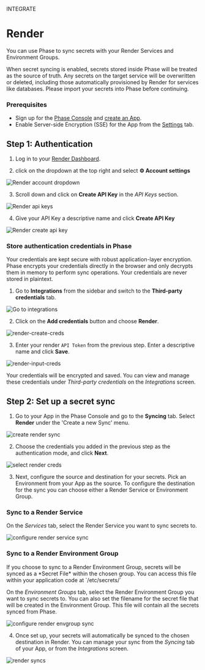 

<Tag variant="small">INTEGRATE</Tag>

# Render

You can use Phase to sync secrets with your Render Services and Environment Groups.

<Warning>
  When secret syncing is enabled, secrets stored inside Phase will be treated as
  the source of truth. Any secrets on the target service will be overwritten or
  deleted, including those automatically provisioned by Render for services like
  databases. Please import your secrets into Phase before continuing.
</Warning>


### Prerequisites

- Sign up for the [Phase Console](/quickstart) and [create an App](/console/apps#create-an-app).
- Enable Server-side Encryption (SSE) for the App from the [Settings](/console/apps#settings) tab.

## Step 1: Authentication

1. Log in to your [Render Dashboard](https://dashboard.render.com/).

2. click on the dropdown at the top right and select **⚙️ Account settings**

![Render account dropdown](/assets/images/platform-integrations/render/render-account-dropdown.png)

3. Scroll down and click on **Create API Key** in the *API Keys* section.

![Render api keys](/assets/images/platform-integrations/render/render-api-keys.png)

4. Give your API Key a descriptive name and click **Create API Key**

![Render create api key](/assets/images/platform-integrations/render/render-create-api-key.png)

### Store authentication credentials in Phase

<Note>
  Your credentials are kept secure with robust application-layer encryption.
  Phase encrypts your credentials directly in the browser and only decrypts them
  in memory to perform sync operations. Your credentials are never stored in
  plaintext.
</Note>

1. Go to **Integrations** from the sidebar and switch to the **Third-party credentials** tab. 

![Go to integrations](/assets/images/platform-integrations/render/integrations-creds.png)

2. Click on the **Add credentials** button and choose **Render**.

![render-create-creds](/assets/images/platform-integrations/render/add-creds-render-button.png)

3. Enter your render `API Token` from the previous step. Enter a descriptive name and click **Save**.

![render-input-creds](/assets/images/platform-integrations/render/enter-render-creds.png)

Your credentials will be encrypted and saved. You can view and manage these credentials under *Third-party credentials* on the *Integrations* screen.

## Step 2: Set up a secret sync

1. Go to your App in the Phase Console and go to the **Syncing** tab. Select **Render** under the 'Create a new Sync' menu.

![create render sync](/assets/images/platform-integrations/render/create-render-sync-button.png)

2. Choose the credentials you added in the previous step as the authentication mode, and click **Next**.

![select render creds](/assets/images/platform-integrations/render/select-render-creds.png)

3. Next, configure the source and destination for your secrets. Pick an Environment from your App as the source. To configure the destination for the sync you can choose either a Render Service or Environment Group. 



### Sync to a Render Service

On the *Services* tab, select the Render Service you want to sync secrets to.

![configure render service sync](/assets/images/platform-integrations/render/configure-render-service-sync.png)
### Sync to a Render Environment Group

<Note>
If you choose to sync to a Render Environment Group, secrets will be synced as a *Secret File* within the chosen group. You can access this file within your application code at `/etc/secrets/<filename>` 
</Note>

On the *Environment Groups* tab, select the Render Environment Group you want to sync secrets to. You can also set the filename for the secret file that will be created in the Environment Group. This file will contain all the secrets synced from Phase.


![configure render envgroup sync](/assets/images/platform-integrations/render/configure-render-envgroup-sync.png)

4. Once set up, your secrets will automatically be synced to the chosen destination in Render. You can manage your sync from the *Syncing* tab of your App, or from the *Integrations* screen.

![render syncs](/assets/images/platform-integrations/render/render-sync-cards.png)
